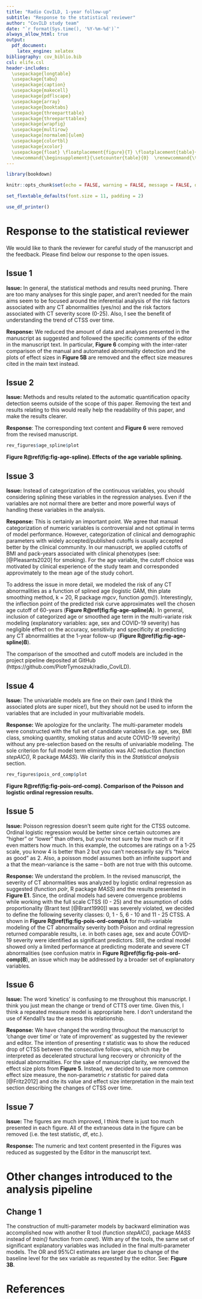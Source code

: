---
title: "Radio CovILD, 1-year follow-up"
subtitle: "Response to the statistical reviewer"
author: "CovILD study team"
date: "`r format(Sys.time(), '%Y-%m-%d')`"
always_allow_html: true
output: 
  pdf_document:
    latex_engine: xelatex
bibliography: cov_biblio.bib
csl: elife.csl
header-includes:
  \usepackage{longtable}
  \usepackage{tabu}
  \usepackage{caption}
  \usepackage{makecell}
  \usepackage{pdflscape}
  \usepackage{array}
  \usepackage{booktabs}
  \usepackage{threeparttable}
  \usepackage{threeparttablex}
  \usepackage{wrapfig}
  \usepackage{multirow}
  \usepackage[normalem]{ulem}
  \usepackage{colortbl}
  \usepackage{xcolor}
  \usepackage{float} \floatplacement{figure}{T} \floatplacement{table}{H}
  \newcommand{\beginsupplement}{\setcounter{table}{0}  \renewcommand{\thetable}{R\arabic{table}}       \setcounter{figure}{0} \renewcommand{\thefigure}{R\arabic{figure}}}
---

```{r, setup, include = FALSE}

library(bookdown)

knitr::opts_chunk$set(echo = FALSE, warning = FALSE, message = FALSE, dev = "cairo_pdf", ft_max_row = 6, tab.topcaption = TRUE, ft.align = "center")

set_flextable_defaults(font.size = 11, padding = 2)

use_df_printer()


```

\beginsupplement

\newpage

# Response to the statistical reviewer

We would like to thank the reviewer for careful study of the manuscript and the feedback. Please find below our response to the open issues.

## Issue 1

__Issue:__ In general, the statistical methods and results need pruning. There are too many analyses for this single paper, and aren’t needed for the main aims seem to be focused around the inferential analysis of the risk factors associated with any CT abnormalities (yes/no) and the risk factors associated with CT severity score (0-25). Also, I see the benefit of understanding the trend of CTSS over time.

__Response:__ We reduced the amount of data and analyses presented in the manuscript as suggested and followed the specific comments of the editor in the manuscript text. In particular, __Figure 6__ comping with the inter-rater comparison of the manual and automated abnormality detection and the plots of effect sizes in __Figure 5B__ are removed and the effect size measures cited in the main text instead.

## Issue 2

__Issue:__  Methods and results related to the automatic quantification opacity detection seems outside of the scope of this paper. Removing the text and results relating to this would really help the readability of this paper, and make the results clearer.

__Response__: The corresponding text content and __Figure 6__ were removed from the revised manuscript.

```{r fig-age-spline, fig.width = 7.086614166, fig.height = 8.267716527, fig.cap = 'Effects of the age variable splining.'}

rev_figures$age_spline$plot

```

__Figure R\@ref(fig:fig-age-spline). Effects of the age variable splining.__

## Issue 3

__Issue:__ Instead of categorization of the continuous variables, you should considering splining these variables in the regression analyses. Even if the variables are not normal there are better and more powerful ways of handling these variables in the analysis.

__Response:__ This is certainly an important point. We agree that manual categorization of numeric variables is controversial and not optimal in terms of model performance. However, categorization of clinical and demographic parameters with widely accepted/published cutoffs is usually accepted better by the clinical community. In our manuscript, we applied cutoffs of BMI and pack-years associated with clinical phenotypes (see: [@Pleasants2020] for smoking). For the age variable, the cutoff choice was motivated by clinical experience of the study team and corresponded approvimately to the mean age of the study cohort.

To address the issue in more detail, we modeled the risk of any CT abnormalities as a function of splined age (logistic GAM, thin plate smoothing method, k = 20, R package _mgcv_, function _gam()_). Interestingly, the inflection point of the predicted risk curve approximates well the chosen age cutoff of 60-years (__Figure R\@ref(fig:fig-age-spline)A__). In general, inclusion of categorized age or smoothed age term in the multi-variate risk modeling (explanatory variables: age, sex and COVID-19 severity) has negligible effect on the accuracy, sensitivity and specificity at predicting any CT abnormalities at the 1-year follow-up (__Figure R\@ref(fig:fig-age-spline)B__).

The comparison of the smoothed and cutoff models are included in the project pipeline deposited at GitHub (https://github.com/PiotrTymoszuk/radio_CovILD).

## Issue 4

__Issue:__ The univariable models are fine on their own (and I think the associated plots are super nice!), but they should not be used to inform the variables that are included in your multivariable models.

__Response:__ We apologize for the unclarity. The multi-parameter models were constructed with the full set of candidate variables (i.e. age, sex, BMI class, smoking quantity, smoking status and acute COVID-19 severity) without any pre-selection based on the results of univariable modeling. The sole criterion for full model term elimination was AIC reduction  (function _stepAIC()_, R package _MASS_). We clarify this in the _Statistical analysis_ section.

```{r fig-pois-ord-comp, fig.width = 7.086614166, fig.height = 7.086614166, fig.cap = 'Comparison of the Poisson and logistic ordinal regression results.'}

rev_figures$pois_ord_comp$plot

```

__Figure R\@ref(fig:fig-pois-ord-comp). Comparison of the Poisson and logistic ordinal regression results.__

## Issue 5

__Issue:__ Poisson regression doesn’t seem quite right for the CTSS outcome. Ordinal logistic regression would be better since certain outcomes are "higher" or "lower" than others, but you're not sure by how much or if it even matters how much. In this example, the outcomes are ratings on a 1-25 scale, you know 4 is better than 2 but you can't necessarily say it's "twice as good" as 2. Also, a poisson model assumes both an infinite support and a that the mean-variance is the same – both are not true with this outcome.

__Response:__ We understand the problem. In the revised manuscript, the severity of CT abnormalities was analyzed by logistic ordinal regression as suggested (function _polr_, R package _MASS_) and the results presented in __Figure E1__. Since, the ordinal models had severe convergence problems while working with the full scale CTSS (0 - 25) and the assumption of odds proportionality (Brant test [@Brant1990]) was severely violated, we decided to define the following severity classes: 0, 1 - 5, 6 - 10 and 11 - 25 CTSS. A shown in __Figure R\@ref(fig:fig-pois-ord-comp)A__ for multi-variable modeling of the CT abnormality severity both Poison and ordinal regression returned comparable results, i.e. in both cases age, sex and acute COVID-19 severity were identified as significant predictors. Still, the ordinal model showed only a limited performance at predicting moderate and severe CT abnormalities (see confusion matrix in __Figure R\@ref(fig:fig-pois-ord-comp)B__), an issue which may be addressed by a broader set of explanatory variables.

## Issue 6

__Issue:__ The word ‘kinetics’ is confusing to me throughout this manuscript. I think you just mean the change or trend of CTTS over time. Given this, I think a repeated measure model is appropriate here. I don’t understand the use of Kendall’s tau the assess this relationship.

__Response:__ We have changed the wording throughout the manuscript to 'change over time' or 'rate of improvement' as suggested by the reviewer and editor. The intention of presenting $\tau$ statistic was to show the reduced drop of CTSS between the consecutive follow-ups, which may be interpreted as decelerated structural lung recovery or chronicity of the residual abnormalities. For the sake of manuscript clarity, we removed the effect size plots from __Figure 5__. Instead, we decided to use more common effect size measure, the non-parametric $r$ statistic for paired data [@Fritz2012] and cite its value and effect size interpretation in the main text section describing the changes of CTSS over time.

## Issue 7

__Issue:__ The figures are much improved, I think there is just too much presented in each figure. All of the extraneous data in the figure can be removed (i.e. the test statistic, df, etc.).

__Response:__ The numeric and text content presented in the Figures was reduced as suggested by the Editor in the manuscript text.

\newpage

# Other changes introduced to the analysis pipeline

## Change 1

The construction of multi-parameter models by backward elimination was accomplished now with another R tool (function _stepAIC()_, package _MASS_ instead of _train()_ function from _caret_). With any of the tools, the same set of significant explanatory variables was included in the final multi-parameter models. The OR and 95$\%$CI estimates are larger due to change of the baseline level for the sex variable as requested by the editor. See: __Figure 3B__.

\newpage

# References